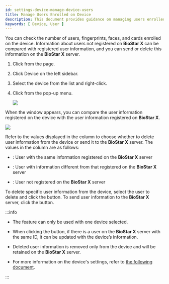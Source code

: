 ```yaml
---
id: settings-device-manage-device-users
title: Manage Users Enrolled on Device
description: This document provides guidance on managing users enrolled in the device.
keywords: [ Device, User ]
---
```


You can check the number of users, fingerprints, faces, and cards enrolled on the device. Information about users not registered on **BioStar X** can be compared with registered user information, and you can send or delete this information on the **BioStar X** server.

1. Click  <Cmd sid='shell.header.setting' /> from the <Cmd sid='shell.header.launcher' /> page.

1. Click <Cmd>Device</Cmd> on the left sidebar.

1. Select the device from the <Cmd sid='menu.device.allDeviceGroups' product='2' /> list and right-click.

1. Click <Cmd sid='button.manageUsersInDevice' product='2' /> from the pop-up menu.

    <Image src='/img/biostarx-setting-device-manage-device-users.png' />

When the <Cmd sid='device.menu.manageUsersInDevice' product='2' /> window appears, you can compare the user information registered on the device with the user information registered on **BioStar X**.

<Image src='/img/biostarx-setting-device-manage-device-users-popup.png' />

Refer to the values displayed in the <Cmd sid='common.status' product='2' /> column to choose whether to delete user information from the device or send it to the **BioStar X** server. The values in the <Cmd sid='common.status' product='2' /> column are as follows:

* <Cmd sid='user.syncStatus.same' product='2' />: User with the same information registered on the **BioStar X** server

* <Cmd sid='user.syncStatus.different' product='2' />: User with information different from that registered on the **BioStar X** server

* <Cmd sid='user.syncStatus.same' product='2' />: User not registered on the **BioStar X** server

To delete specific user information from the device, select the user to delete and click the <Cmd sid='button.delete' product='2' /> button. To send user information to the **BioStar X** server, click the <Cmd sid='button.upload' product='2' /> button.

:::info

* The <Cmd sid='button.manageUsersInDevice' product='2' /> feature can only be used with one device selected.

* When clicking the <Cmd sid='button.upload' product='2' /> button, if there is a user on the **BioStar X** server with the same ID, it can be updated with the device’s information.

* Deleted user information is removed only from the device and will be retained on the **BioStar X** server.

* For more information on the device's settings, refer to [the following document](#).

:::
